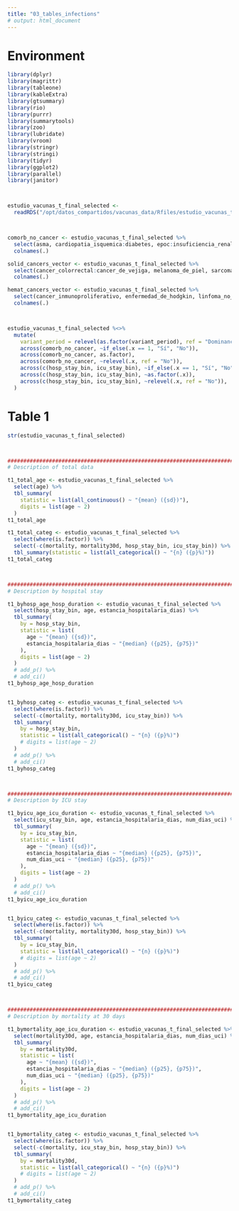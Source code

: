 ```yaml
---
title: "03_tables_infections"
# output: html_document
---
```


# Environment

```r
library(dplyr)
library(magrittr)
library(tableone)
library(kableExtra)
library(gtsummary)
library(rio)
library(purrr)
library(summarytools)
library(zoo)
library(lubridate)
library(vroom)
library(stringr)
library(stringi)
library(tidyr)
library(ggplot2)
library(parallel)
library(janitor)



estudio_vacunas_t_final_selected <- 
  readRDS("/opt/datos_compartidos/vacunas_data/Rfiles/estudio_vacunas_t_final_selected_manuscript.rds")



comorb_no_cancer <- estudio_vacunas_t_final_selected %>% 
  select(asma, cardiopatia_isquemica:diabetes, epoc:insuficiencia_renal_cronica, vih) %>% 
  colnames(.)

solid_cancers_vector <- estudio_vacunas_t_final_selected %>% 
  select(cancer_colorrectal:cancer_de_vejiga, melanoma_de_piel, sarcoma_de_kaposi) %>% 
  colnames(.)

hemat_cancers_vector <- estudio_vacunas_t_final_selected %>% 
  select(cancer_inmunoproliferativo, enfermedad_de_hodgkin, linfoma_no_hodgkin, leucemia) %>% 
  colnames(.)



estudio_vacunas_t_final_selected %<>% 
  mutate(
    variant_period = relevel(as.factor(variant_period), ref = "Dominance of Alpha variant"),
    across(comorb_no_cancer, ~if_else(.x == 1, "Sí", "No")),
    across(comorb_no_cancer, as.factor),
    across(comorb_no_cancer, ~relevel(.x, ref = "No")),
    across(c(hosp_stay_bin, icu_stay_bin), ~if_else(.x == 1, "Sí", "No")),
    across(c(hosp_stay_bin, icu_stay_bin), ~as.factor(.x)),
    across(c(hosp_stay_bin, icu_stay_bin), ~relevel(.x, ref = "No")),
  )
```

# Table 1

```r
str(estudio_vacunas_t_final_selected)



##############################################################################################################
# Description of total data

t1_total_age <- estudio_vacunas_t_final_selected %>%
  select(age) %>%
  tbl_summary(
    statistic = list(all_continuous() ~ "{mean} ({sd})"),
    digits = list(age ~ 2)
  )
t1_total_age

t1_total_categ <- estudio_vacunas_t_final_selected %>%
  select(where(is.factor)) %>%
  select(-c(mortality, mortality30d, hosp_stay_bin, icu_stay_bin)) %>% 
  tbl_summary(statistic = list(all_categorical() ~ "{n} ({p}%)"))
t1_total_categ



##############################################################################################################
# Description by hospital stay

t1_byhosp_age_hosp_duration <- estudio_vacunas_t_final_selected %>%
  select(hosp_stay_bin, age, estancia_hospitalaria_dias) %>%
  tbl_summary(
    by = hosp_stay_bin,
    statistic = list(
      age ~ "{mean} ({sd})",
      estancia_hospitalaria_dias ~ "{median} ({p25}, {p75})"
    ),
    digits = list(age ~ 2)
  )
  # add_p() %>% 
  # add_ci()
t1_byhosp_age_hosp_duration


t1_byhosp_categ <- estudio_vacunas_t_final_selected %>%
  select(where(is.factor)) %>%
  select(-c(mortality, mortality30d, icu_stay_bin)) %>% 
  tbl_summary(
    by = hosp_stay_bin,
    statistic = list(all_categorical() ~ "{n} ({p}%)")
    # digits = list(age ~ 2)
  )
  # add_p() %>% 
  # add_ci()
t1_byhosp_categ



##############################################################################################################
# Description by ICU stay

t1_byicu_age_icu_duration <- estudio_vacunas_t_final_selected %>%
  select(icu_stay_bin, age, estancia_hospitalaria_dias, num_dias_uci) %>%
  tbl_summary(
    by = icu_stay_bin,
    statistic = list(
      age ~ "{mean} ({sd})",
      estancia_hospitalaria_dias ~ "{median} ({p25}, {p75})",
      num_dias_uci ~ "{median} ({p25}, {p75})"
    ),
    digits = list(age ~ 2)
  )
  # add_p() %>% 
  # add_ci()
t1_byicu_age_icu_duration


t1_byicu_categ <- estudio_vacunas_t_final_selected %>%
  select(where(is.factor)) %>%
  select(-c(mortality, mortality30d, hosp_stay_bin)) %>% 
  tbl_summary(
    by = icu_stay_bin,
    statistic = list(all_categorical() ~ "{n} ({p}%)")
    # digits = list(age ~ 2)
  )
  # add_p() %>% 
  # add_ci()
t1_byicu_categ



##############################################################################################################
# Description by mortality at 30 days

t1_bymortality_age_icu_duration <- estudio_vacunas_t_final_selected %>%
  select(mortality30d, age, estancia_hospitalaria_dias, num_dias_uci) %>%
  tbl_summary(
    by = mortality30d,
    statistic = list(
      age ~ "{mean} ({sd})",
      estancia_hospitalaria_dias ~ "{median} ({p25}, {p75})",
      num_dias_uci ~ "{median} ({p25}, {p75})"
    ),
    digits = list(age ~ 2)
  )
  # add_p() %>% 
  # add_ci()
t1_bymortality_age_icu_duration


t1_bymortality_categ <- estudio_vacunas_t_final_selected %>%
  select(where(is.factor)) %>%
  select(-c(mortality, icu_stay_bin, hosp_stay_bin)) %>% 
  tbl_summary(
    by = mortality30d,
    statistic = list(all_categorical() ~ "{n} ({p}%)")
    # digits = list(age ~ 2)
  )
  # add_p() %>% 
  # add_ci()
t1_bymortality_categ
```


